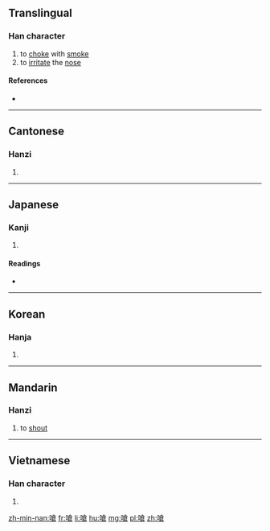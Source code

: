 {{also|呛}}
==Translingual==

===Han character===
{{Han char|rn=30|rad=口|as=10|sn=13|four=68067|canj=ROIR|ids=⿰口倉}}

# to [[choke]] with [[smoke]]
# to [[irritate]] the [[nose]]

====References====
* {{Han ref|kx=0202.030|dkj=04051|dj=0424.300|hdz=10669.100|uh=55C6|ud=21958|bh=B6E6|bd=46822}}

----

==Cantonese==

===Hanzi===
{{yue-hanzi|jyut=[[coeng1]], [[coeng3]]|y=cheung1, cheung3|sim=呛}}

# {{defn|lang=yue|sort=口10}}

----

==Japanese==

===Kanji===
{{ja-kanji|grade=|rs=口10}}

# {{defn|lang=ja|sort=口10}}

====Readings====
* {{ja-readings|on=[[しょう]] (shō), [[そう]] (sō)|kun=[[ついばむ]] (tsuibamu), [[むせる]] (museru), [[つまる]] (tsumaru)}}

----

==Korean==

===Hanja===
{{ko-hanja|hangeul=창|rv=chang|mr=ch'ang}}

# {{defn|lang=ko|sort=口10}}

----

==Mandarin==

===Hanzi===
{{cmn-hanzi|sim=呛|pin=[[qiāng]] ([[qiang1]])|wg=ch'iang<sup>1</sup>}}

# to [[shout]]

----

==Vietnamese==

===Han character===
{{vi-hantu|[[sang]]|rs=口10}}

# {{defn|lang=vi|sort=口10}}

[[zh-min-nan:嗆]]
[[fr:嗆]]
[[li:嗆]]
[[hu:嗆]]
[[mg:嗆]]
[[pl:嗆]]
[[zh:嗆]]